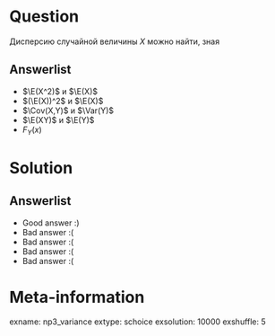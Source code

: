 Question
========

Дисперсию случайной величины $X$ можно найти, зная

Answerlist
----------
*  $\E(X^2)$ и $\E(X)$
*  $(\E(X))^2$ и $\E(X)$ 
*  $\Cov(X,Y)$ и $\Var(Y)$ 
*  $\E(XY)$ и $\E(Y)$ 
*  $F_Y(x)$ 

Solution
========

Answerlist
----------
*  Good answer :)
*  Bad answer :(
*  Bad answer :(
*  Bad answer :(
*  Bad answer :(

Meta-information
================
exname: np3_variance
extype: schoice
exsolution: 10000
exshuffle: 5
